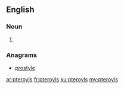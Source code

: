 ==English==

===Noun===
{{head|en}}

# {{plural of|pteroyl}}

===Anagrams===
* [[prostyle#English|prostyle]]

[[ar:pteroyls]]
[[fr:pteroyls]]
[[ku:pteroyls]]
[[my:pteroyls]]